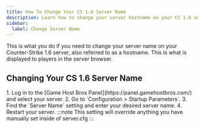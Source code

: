 ```yaml
---
title: How To Change Your CS 1.6 Server Name
description: Learn how to change your server hostname on your CS 1.6 server.
sidebar:
  label: Change Server Name
---
```


This is what you do if you need to change your server name on your Counter-Strike 1.6 server, also referred to as a hostname. This is what is displayed to players in the server browser.

## Changing Your CS 1.6 Server Name

<Steps>
1. Log in to the [Game Host Bros Panel](https://panel.gamehostbros.com/) and select your server.
2. Go to `Configuration > Startup Parameters`.
3. Find the `Server Name` setting and enter your desired server name.
4. Restart your server.
</Steps>
:::note
This setting will override anything you have manually set inside of server.cfg
:::